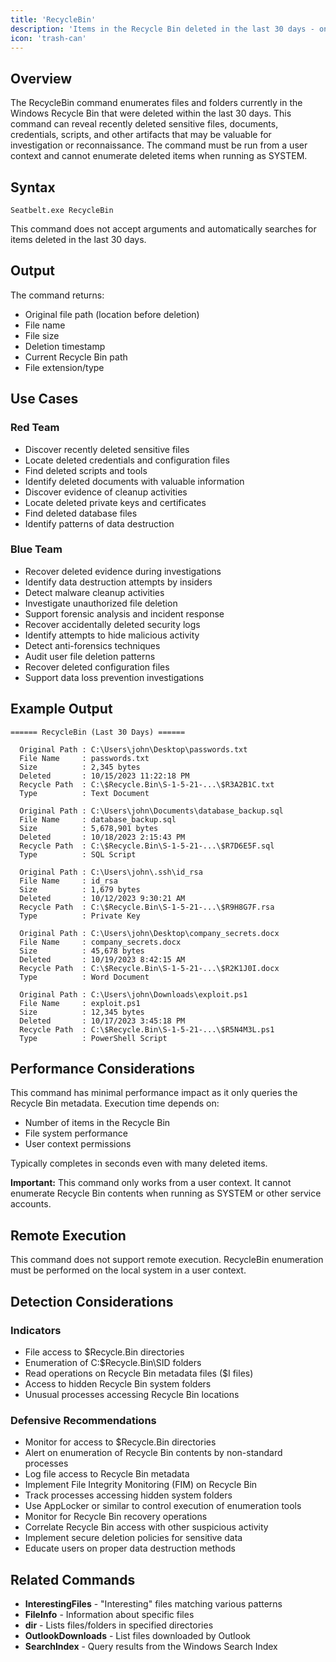 ```yaml
---
title: 'RecycleBin'
description: 'Items in the Recycle Bin deleted in the last 30 days - only works from a user context'
icon: 'trash-can'
---
```


## Overview

The RecycleBin command enumerates files and folders currently in the Windows Recycle Bin that were deleted within the last 30 days. This command can reveal recently deleted sensitive files, documents, credentials, scripts, and other artifacts that may be valuable for investigation or reconnaissance. The command must be run from a user context and cannot enumerate deleted items when running as SYSTEM.

## Syntax

```
Seatbelt.exe RecycleBin
```

This command does not accept arguments and automatically searches for items deleted in the last 30 days.

## Output

The command returns:
- Original file path (location before deletion)
- File name
- File size
- Deletion timestamp
- Current Recycle Bin path
- File extension/type

## Use Cases

### Red Team
- Discover recently deleted sensitive files
- Locate deleted credentials and configuration files
- Find deleted scripts and tools
- Identify deleted documents with valuable information
- Discover evidence of cleanup activities
- Locate deleted private keys and certificates
- Find deleted database files
- Identify patterns of data destruction

### Blue Team
- Recover deleted evidence during investigations
- Identify data destruction attempts by insiders
- Detect malware cleanup activities
- Investigate unauthorized file deletion
- Support forensic analysis and incident response
- Recover accidentally deleted security logs
- Identify attempts to hide malicious activity
- Detect anti-forensics techniques
- Audit user file deletion patterns
- Recover deleted configuration files
- Support data loss prevention investigations

## Example Output

```
====== RecycleBin (Last 30 Days) ======

  Original Path : C:\Users\john\Desktop\passwords.txt
  File Name     : passwords.txt
  Size          : 2,345 bytes
  Deleted       : 10/15/2023 11:22:18 PM
  Recycle Path  : C:\$Recycle.Bin\S-1-5-21-...\$R3A2B1C.txt
  Type          : Text Document

  Original Path : C:\Users\john\Documents\database_backup.sql
  File Name     : database_backup.sql
  Size          : 5,678,901 bytes
  Deleted       : 10/18/2023 2:15:43 PM
  Recycle Path  : C:\$Recycle.Bin\S-1-5-21-...\$R7D6E5F.sql
  Type          : SQL Script

  Original Path : C:\Users\john\.ssh\id_rsa
  File Name     : id_rsa
  Size          : 1,679 bytes
  Deleted       : 10/12/2023 9:30:21 AM
  Recycle Path  : C:\$Recycle.Bin\S-1-5-21-...\$R9H8G7F.rsa
  Type          : Private Key

  Original Path : C:\Users\john\Desktop\company_secrets.docx
  File Name     : company_secrets.docx
  Size          : 45,678 bytes
  Deleted       : 10/19/2023 8:42:15 AM
  Recycle Path  : C:\$Recycle.Bin\S-1-5-21-...\$R2K1J0I.docx
  Type          : Word Document

  Original Path : C:\Users\john\Downloads\exploit.ps1
  File Name     : exploit.ps1
  Size          : 12,345 bytes
  Deleted       : 10/17/2023 3:45:18 PM
  Recycle Path  : C:\$Recycle.Bin\S-1-5-21-...\$R5N4M3L.ps1
  Type          : PowerShell Script
```

## Performance Considerations

This command has minimal performance impact as it only queries the Recycle Bin metadata. Execution time depends on:
- Number of items in the Recycle Bin
- File system performance
- User context permissions

Typically completes in seconds even with many deleted items.

**Important:** This command only works from a user context. It cannot enumerate Recycle Bin contents when running as SYSTEM or other service accounts.

## Remote Execution

This command does not support remote execution. RecycleBin enumeration must be performed on the local system in a user context.

## Detection Considerations

### Indicators
- File access to $Recycle.Bin directories
- Enumeration of C:\$Recycle.Bin\SID folders
- Read operations on Recycle Bin metadata files ($I files)
- Access to hidden Recycle Bin system folders
- Unusual processes accessing Recycle Bin locations

### Defensive Recommendations
- Monitor for access to $Recycle.Bin directories
- Alert on enumeration of Recycle Bin contents by non-standard processes
- Log file access to Recycle Bin metadata
- Implement File Integrity Monitoring (FIM) on Recycle Bin
- Track processes accessing hidden system folders
- Use AppLocker or similar to control execution of enumeration tools
- Monitor for Recycle Bin recovery operations
- Correlate Recycle Bin access with other suspicious activity
- Implement secure deletion policies for sensitive data
- Educate users on proper data destruction methods

## Related Commands

- **InterestingFiles** - "Interesting" files matching various patterns
- **FileInfo** - Information about specific files
- **dir** - Lists files/folders in specified directories
- **OutlookDownloads** - List files downloaded by Outlook
- **SearchIndex** - Query results from the Windows Search Index
